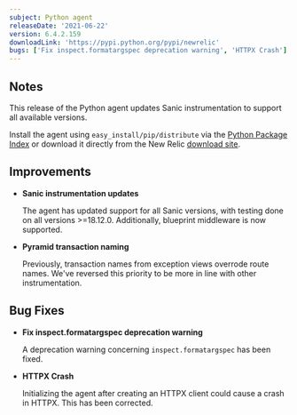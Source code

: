 ```yaml
---
subject: Python agent
releaseDate: '2021-06-22'
version: 6.4.2.159
downloadLink: 'https://pypi.python.org/pypi/newrelic'
bugs: ['Fix inspect.formatargspec deprecation warning', 'HTTPX Crash']
---
```


## Notes

This release of the Python agent updates Sanic instrumentation to support all available versions.

Install the agent using `easy_install/pip/distribute` via the [Python Package Index](https://pypi.python.org/pypi/newrelic) or download it directly from the New Relic [download site](http://download.newrelic.com/python_agent/release).

## Improvements

* **Sanic instrumentation updates**

  The agent has updated support for all Sanic versions, with testing done on all versions >=18.12.0. Additionally, blueprint middleware is now supported.

* **Pyramid transaction naming**

  Previously, transaction names from exception views overrode route names. We've reversed this priority to be more in line with other instrumentation.

## Bug Fixes

* **Fix inspect.formatargspec deprecation warning**

  A deprecation warning concerning `inspect.formatargspec` has been fixed.

* **HTTPX Crash**

  Initializing the agent after creating an HTTPX client could cause a crash in HTTPX. This has been corrected.
